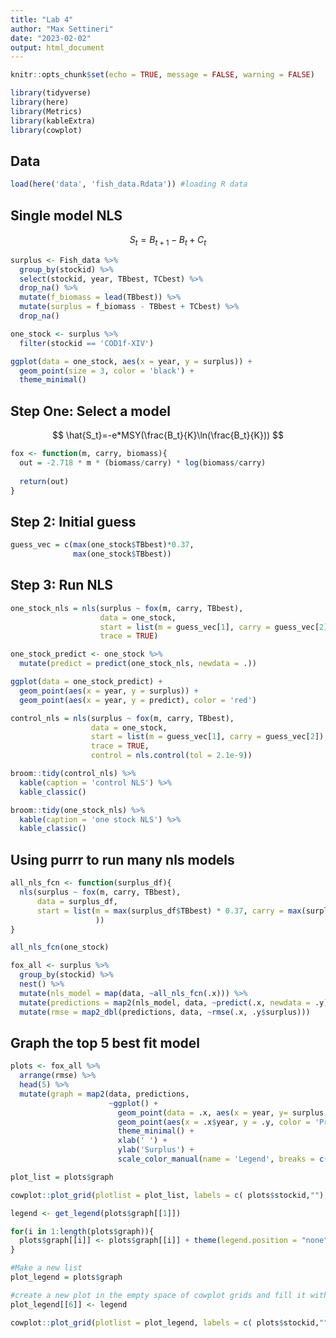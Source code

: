```yaml
---
title: "Lab 4"
author: "Max Settineri"
date: "2023-02-02"
output: html_document
---
```


```r
knitr::opts_chunk$set(echo = TRUE, message = FALSE, warning = FALSE)

library(tidyverse)
library(here)
library(Metrics)
library(kableExtra)
library(cowplot)
```

## Data

```r
load(here('data', 'fish_data.Rdata')) #loading R data
```

## Single model NLS

$$
S_t=B_{t+1}-B_t+C_t
$$
```r
surplus <- Fish_data %>% 
  group_by(stockid) %>% 
  select(stockid, year, TBbest, TCbest) %>% 
  drop_na() %>% 
  mutate(f_biomass = lead(TBbest)) %>% 
  mutate(surplus = f_biomass - TBbest + TCbest) %>% 
  drop_na()
```

```r
one_stock <- surplus %>% 
  filter(stockid == 'COD1f-XIV')

ggplot(data = one_stock, aes(x = year, y = surplus)) +
  geom_point(size = 3, color = 'black') +
  theme_minimal()
```

## Step One: Select a model

$$
\hat{S_t}=-e*MSY(\frac{B_t}{K}\ln(\frac{B_t}{K}))
$$

```r
fox <- function(m, carry, biomass){
  out = -2.718 * m * (biomass/carry) * log(biomass/carry)
  
  return(out)
}
```

## Step 2: Initial guess

```r
guess_vec = c(max(one_stock$TBbest)*0.37,
              max(one_stock$TBbest))
```

## Step 3: Run NLS

```r
one_stock_nls = nls(surplus ~ fox(m, carry, TBbest),
                    data = one_stock,
                    start = list(m = guess_vec[1], carry = guess_vec[2]),
                    trace = TRUE)
```

```r
one_stock_predict <- one_stock %>% 
  mutate(predict = predict(one_stock_nls, newdata = .))

ggplot(data = one_stock_predict) +
  geom_point(aes(x = year, y = surplus)) + 
  geom_point(aes(x = year, y = predict), color = 'red')
```

```r
control_nls = nls(surplus ~ fox(m, carry, TBbest),
                  data = one_stock,
                  start = list(m = guess_vec[1], carry = guess_vec[2]),
                  trace = TRUE,
                  control = nls.control(tol = 2.1e-9))

broom::tidy(control_nls) %>% 
  kable(caption = 'control NLS') %>% 
  kable_classic()

broom::tidy(one_stock_nls) %>% 
  kable(caption = 'one stock NLS') %>% 
  kable_classic()
```

## Using purrr to run many nls models

```r
all_nls_fcn <- function(surplus_df){
  nls(surplus ~ fox(m, carry, TBbest),
      data = surplus_df, 
      start = list(m = max(surplus_df$TBbest) * 0.37, carry = max(surplus_df$TBbest)
                   ))
}

all_nls_fcn(one_stock)
```

```r
fox_all <- surplus %>% 
  group_by(stockid) %>% 
  nest() %>% 
  mutate(nls_model = map(data, ~all_nls_fcn(.x))) %>% 
  mutate(predictions = map2(nls_model, data, ~predict(.x, newdata = .y))) %>% 
  mutate(rmse = map2_dbl(predictions, data, ~rmse(.x, .y$surplus)))
```

## Graph the top 5 best fit model

```r
plots <- fox_all %>% 
  arrange(rmse) %>% 
  head(5) %>% 
  mutate(graph = map2(data, predictions,
                      ~ggplot() +
                        geom_point(data = .x, aes(x = year, y= surplus, color = 'Actual')) +
                        geom_point(aes(x = .x$year, y = .y, color = 'Predicted')) +
                        theme_minimal() +
                        xlab(' ') +
                        ylab('Surplus') +
                        scale_color_manual(name = 'Legend', breaks = c('Actual', 'Predicted'), values = c('Actual' = 'black', 'Predicted' = 'red'))))

plot_list = plots$graph

cowplot::plot_grid(plotlist = plot_list, labels = c( plots$stockid,""), hjust = -0.5,vjust = 1)
```

```r
legend <- get_legend(plots$graph[[1]])

for(i in 1:length(plots$graph)){
  plots$graph[[i]] <- plots$graph[[i]] + theme(legend.position = "none")
}

#Make a new list
plot_legend = plots$graph

#create a new plot in the empty space of cowplot grids and fill it with the legend info we took from the plots.
plot_legend[[6]] <- legend

cowplot::plot_grid(plotlist = plot_legend, labels = c( plots$stockid,""), hjust = -0.5, vjust = 1)
```

